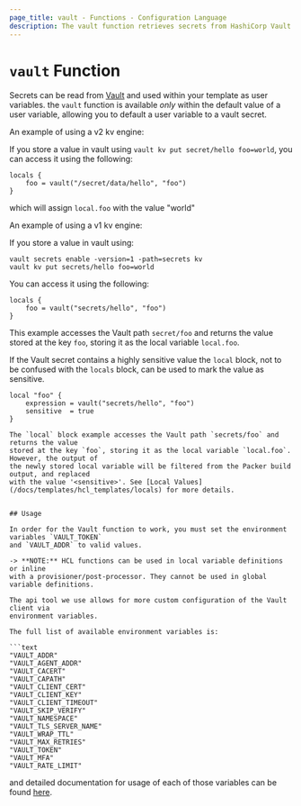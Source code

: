 ```yaml
---
page_title: vault - Functions - Configuration Language
description: The vault function retrieves secrets from HashiCorp Vault KV stores.
---
```


# `vault` Function

Secrets can be read from [Vault](https://www.vaultproject.io/) and used within
your template as user variables. the `vault` function is available _only_
within the default value of a user variable, allowing you to default a user
variable to a vault secret.

An example of using a v2 kv engine:

If you store a value in vault using `vault kv put secret/hello foo=world`, you
can access it using the following:

```hcl
locals {
    foo = vault("/secret/data/hello", "foo")
}
```

which will assign `local.foo` with the value "world"

An example of using a v1 kv engine:

If you store a value in vault using:

    vault secrets enable -version=1 -path=secrets kv
    vault kv put secrets/hello foo=world

You can access it using the following:

```hcl
locals {
    foo = vault("secrets/hello", "foo")
}
```

This example accesses the Vault path `secret/foo` and returns the value
stored at the key `foo`, storing it as the local variable `local.foo`.

If the Vault secret contains a highly sensitive value the `local` block, not to be confused with
the `locals` block, can be used to mark the value as sensitive.

```hcl
local "foo" {
    expression = vault("secrets/hello", "foo")
    sensitive  = true
}

The `local` block example accesses the Vault path `secrets/foo` and returns the value
stored at the key `foo`, storing it as the local variable `local.foo`. However, the output of
the newly stored local variable will be filtered from the Packer build output, and replaced
with the value '<sensitive>'. See [Local Values](/docs/templates/hcl_templates/locals) for more details.


## Usage

In order for the Vault function to work, you must set the environment variables `VAULT_TOKEN`
and `VAULT_ADDR` to valid values.

-> **NOTE:** HCL functions can be used in local variable definitions or inline
with a provisioner/post-processor. They cannot be used in global variable definitions.

The api tool we use allows for more custom configuration of the Vault client via
environment variables.

The full list of available environment variables is:

```text
"VAULT_ADDR"
"VAULT_AGENT_ADDR"
"VAULT_CACERT"
"VAULT_CAPATH"
"VAULT_CLIENT_CERT"
"VAULT_CLIENT_KEY"
"VAULT_CLIENT_TIMEOUT"
"VAULT_SKIP_VERIFY"
"VAULT_NAMESPACE"
"VAULT_TLS_SERVER_NAME"
"VAULT_WRAP_TTL"
"VAULT_MAX_RETRIES"
"VAULT_TOKEN"
"VAULT_MFA"
"VAULT_RATE_LIMIT"
```

and detailed documentation for usage of each of those variables can be found
[here](https://www.vaultproject.io/docs/commands/#environment-variables).
